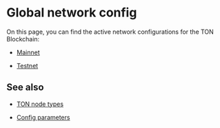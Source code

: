 
# Global network config

On this page, you can find the active network configurations for the TON Blockchain:

- [Mainnet](https://ton.org/global-config.json)

- [Testnet](https://ton.org/testnet-global.config.json)

## See also

- [TON node types](/v3/documentation/nodes/overview)

- [Config parameters](/v3/documentation/network/config-params/overview)
<Feedback />
